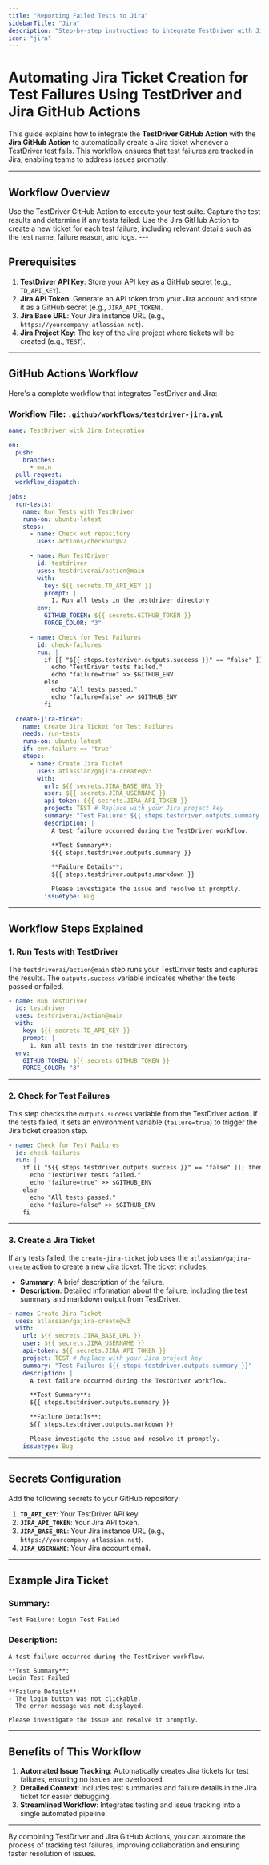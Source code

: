 ```yaml
---
title: "Reporting Failed Tests to Jira"
sidebarTitle: "Jira"
description: "Step-by-step instructions to integrate TestDriver with Jira for automated test failure tracking in CI/CD workflows."
icon: "jira"
---
```


# Automating Jira Ticket Creation for Test Failures Using TestDriver and Jira GitHub Actions

This guide explains how to integrate the **TestDriver GitHub Action** with the **Jira GitHub Action** to automatically create a Jira ticket whenever a TestDriver test fails. This workflow ensures that test failures are tracked in Jira, enabling teams to address issues promptly.

---

## Workflow Overview

<Steps>
<Step title="Run Tests with TestDriver">Use the TestDriver GitHub Action to execute your test suite.</Step>
<Step title="Check for Test Failures">Capture the test results and determine if any tests failed.</Step>
<Step title="Create a Jira Ticket">Use the Jira GitHub Action to create a new ticket for each test failure, including relevant details such as the test name, failure reason, and logs.</Step>
</Steps>
---

## Prerequisites

1. **TestDriver API Key**: Store your API key as a GitHub secret (e.g., `TD_API_KEY`).
2. **Jira API Token**: Generate an API token from your Jira account and store it as a GitHub secret (e.g., `JIRA_API_TOKEN`).
3. **Jira Base URL**: Your Jira instance URL (e.g., `https://yourcompany.atlassian.net`).
4. **Jira Project Key**: The key of the Jira project where tickets will be created (e.g., `TEST`).

---

## GitHub Actions Workflow

Here's a complete workflow that integrates TestDriver and Jira:

### Workflow File: `.github/workflows/testdriver-jira.yml`
```yaml
name: TestDriver with Jira Integration

on:
  push:
    branches:
      - main
  pull_request:
  workflow_dispatch:

jobs:
  run-tests:
    name: Run Tests with TestDriver
    runs-on: ubuntu-latest
    steps:
      - name: Check out repository
        uses: actions/checkout@v2

      - name: Run TestDriver
        id: testdriver
        uses: testdriverai/action@main
        with:
          key: ${{ secrets.TD_API_KEY }}
          prompt: |
            1. Run all tests in the testdriver directory
        env:
          GITHUB_TOKEN: ${{ secrets.GITHUB_TOKEN }}
          FORCE_COLOR: "3"

      - name: Check for Test Failures
        id: check-failures
        run: |
          if [[ "${{ steps.testdriver.outputs.success }}" == "false" ]]; then
            echo "TestDriver tests failed."
            echo "failure=true" >> $GITHUB_ENV
          else
            echo "All tests passed."
            echo "failure=false" >> $GITHUB_ENV
          fi

  create-jira-ticket:
    name: Create Jira Ticket for Test Failures
    needs: run-tests
    runs-on: ubuntu-latest
    if: env.failure == 'true'
    steps:
      - name: Create Jira Ticket
        uses: atlassian/gajira-create@v3
        with:
          url: ${{ secrets.JIRA_BASE_URL }}
          user: ${{ secrets.JIRA_USERNAME }}
          api-token: ${{ secrets.JIRA_API_TOKEN }}
          project: TEST # Replace with your Jira project key
          summary: "Test Failure: ${{ steps.testdriver.outputs.summary }}"
          description: |
            A test failure occurred during the TestDriver workflow.

            **Test Summary**:
            ${{ steps.testdriver.outputs.summary }}

            **Failure Details**:
            ${{ steps.testdriver.outputs.markdown }}

            Please investigate the issue and resolve it promptly.
          issuetype: Bug

```

---

## Workflow Steps Explained

### 1. **Run Tests with TestDriver**
The `testdriverai/action@main` step runs your TestDriver tests and captures the results. The `outputs.success` variable indicates whether the tests passed or failed.
```yaml
- name: Run TestDriver
  id: testdriver
  uses: testdriverai/action@main
  with:
    key: ${{ secrets.TD_API_KEY }}
    prompt: |
      1. Run all tests in the testdriver directory
  env:
    GITHUB_TOKEN: ${{ secrets.GITHUB_TOKEN }}
    FORCE_COLOR: "3"

```

---

### 2. **Check for Test Failures**
This step checks the `outputs.success` variable from the TestDriver action. If the tests failed, it sets an environment variable (`failure=true`) to trigger the Jira ticket creation step.
```yaml
- name: Check for Test Failures
  id: check-failures
  run: |
    if [[ "${{ steps.testdriver.outputs.success }}" == "false" ]]; then
      echo "TestDriver tests failed."
      echo "failure=true" >> $GITHUB_ENV
    else
      echo "All tests passed."
      echo "failure=false" >> $GITHUB_ENV
    fi

```

---

### 3. **Create a Jira Ticket**
If any tests failed, the `create-jira-ticket` job uses the `atlassian/gajira-create` action to create a new Jira ticket. The ticket includes:
- **Summary**: A brief description of the failure.
- **Description**: Detailed information about the failure, including the test summary and markdown output from TestDriver.
```yaml
- name: Create Jira Ticket
  uses: atlassian/gajira-create@v3
  with:
    url: ${{ secrets.JIRA_BASE_URL }}
    user: ${{ secrets.JIRA_USERNAME }}
    api-token: ${{ secrets.JIRA_API_TOKEN }}
    project: TEST # Replace with your Jira project key
    summary: "Test Failure: ${{ steps.testdriver.outputs.summary }}"
    description: |
      A test failure occurred during the TestDriver workflow.

      **Test Summary**:
      ${{ steps.testdriver.outputs.summary }}

      **Failure Details**:
      ${{ steps.testdriver.outputs.markdown }}

      Please investigate the issue and resolve it promptly.
    issuetype: Bug

```

---

## Secrets Configuration

Add the following secrets to your GitHub repository:
1. **`TD_API_KEY`**: Your TestDriver API key.
2. **`JIRA_API_TOKEN`**: Your Jira API token.
3. **`JIRA_BASE_URL`**: Your Jira instance URL (e.g., `https://yourcompany.atlassian.net`).
4. **`JIRA_USERNAME`**: Your Jira account email.

---

## Example Jira Ticket

### Summary:
`Test Failure: Login Test Failed`

### Description:


```
A test failure occurred during the TestDriver workflow.

**Test Summary**:
Login Test Failed

**Failure Details**:
- The login button was not clickable.
- The error message was not displayed.

Please investigate the issue and resolve it promptly.

```
---

## Benefits of This Workflow

1. **Automated Issue Tracking**: Automatically creates Jira tickets for test failures, ensuring no issues are overlooked.
2. **Detailed Context**: Includes test summaries and failure details in the Jira ticket for easier debugging.
3. **Streamlined Workflow**: Integrates testing and issue tracking into a single automated pipeline.

---

By combining TestDriver and Jira GitHub Actions, you can automate the process of tracking test failures, improving collaboration and ensuring faster resolution of issues.
